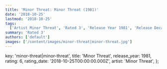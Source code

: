```yaml
---
title: 'Minor Threat: Minor Threat (1981)'
date: '2018-10-25'
lastmod: '2018-10-25'
tags:
  ['Artist Minor Threat', 'Rated 3', 'Release Year 1981', 'Release Decade 1980']
summary: 'Rated 3'
authors: ['default']
images: ['/content/images/minor-threat|minor-threat.jpg']
---
```


  key: 'minor-threat|minor-threat',
  title: 'Minor Threat',
  release_year: 1981,
  rating: 6,
  rating_date: '2018-10-25T00:00:00.000Z',
  artist: 'Minor Threat',
};

<MusicRating data={data} />
